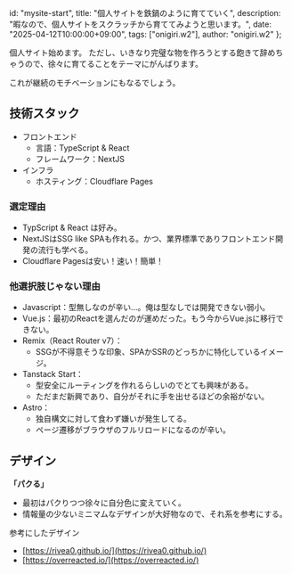   id: "mysite-start",
  title: "個人サイトを鉄鍋のように育てていく",
  description: "暇なので、個人サイトをスクラッチから育ててみようと思います。",
  date: "2025-04-12T10:00:00+09:00",
  tags: ["onigiri.w2"],
  author: "onigiri.w2"
};


個人サイト始めます。
ただし、いきなり完璧な物を作ろうとする飽きて辞めちゃうので、徐々に育てることをテーマにがんばります。

これが継続のモチベーションにもなるでしょう。


## 技術スタック

- フロントエンド
  - 言語：TypeScript & React
  - フレームワーク：NextJS
- インフラ
  - ホスティング：Cloudflare Pages

### 選定理由
     
- TypScript & React は好み。
- NextJSはSSG like SPAも作れる。かつ、業界標準でありフロントエンド開発の流行も学べる。
- Cloudflare Pagesは安い！速い！簡単！

### 他選択肢じゃない理由
- Javascript：型無しなのが辛い...。俺は型なしでは開発できない弱小。
- Vue.js：最初のReactを選んだのが運めだった。もう今からVue.jsに移行できない。
- Remix（React Router v7）：
  - SSGが不得意そうな印象、SPAかSSRのどっちかに特化しているイメージ。
- Tanstack Start：
  - 型安全にルーティングを作れるらしいのでとても興味がある。
  - ただまだ新興であり、自分がそれに手を出せるほどの余裕がない。
- Astro：
  - 独自構文に対して食わず嫌いが発生してる。
  - ページ遷移がブラウザのフルリロードになるのが辛い。


## デザイン

__「パクる」__
- 最初はパクりつつ徐々に自分色に変えていく。
- 情報量の少ないミニマムなデザインが大好物なので、それ系を参考にする。

参考にしたデザイン
- [https://rivea0.github.io/](https://rivea0.github.io/)
- [https://overreacted.io/](https://overreacted.io/)








